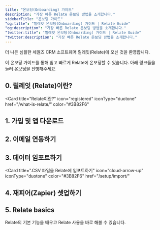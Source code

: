 ```yaml
---
title: "온보딩(Onboarding) 가이드"
description: "가장 빠른 Relate 온보딩 방법을 소개합니다."
sidebarTitle: "온보딩 가이드"
"og:title": "릴레잇 온보딩(Onboarding) 가이드 | Relate Guide"
"og:description": "가장 빠른 Relate 온보딩 방법을 소개합니다."
"twitter:title": "릴레잇 온보딩(Onboarding) 가이드 | Relate Guide"
"twitter:description": "가장 빠른 Relate 온보딩 방법을 소개합니다."
---
```


더 나은 심플한 세일즈 CRM 소프트웨어 릴레잇(Relate)에 오신 것을 환영합니다.

이 온보딩 가이드를 통해 쉽고 빠르게 Relate에 온보딩할 수 있습니다. 아래 링크들을 눌러 온보딩을 진행해주세요.

## 0. 릴레잇 (Relate)이란?
<Card
  title="Relate이란?"
  icon="registered"
  iconType="duotone"
  href="/what-is-relate/"
  color="#3B82F6"
>
</Card>

## 1. 가입 및 앱 다운로드
<CardGroup cols={3}>
      <Card
            title="가입 및 다운로드"
            icon="book"
            iconType="duotone"
            href="/setup/getting-started/"
            color="#3B82F6"
      >
      </Card>
      <Card
            title="앱 다운로드 및 브라우저 액세스"
            icon="download"
            color="#3B82F6"
            iconType="duotone"
            href="/setup/get-the-app">
      </Card>
      <Card
            title="Relate 모델 배우기"
            icon="graduation-cap"
            iconType="duotone"
            color="#3B82F6"
            href="/learn-the-model">
      </Card>
</CardGroup>
<CardGroup cols={2}>
      <Card
            title="어드민 세팅하기"
            icon="gear"
            iconType="duotone"
            href="/setup/admin/"
            color="#3B82F6"
      >
      </Card>
      <Card
            title="멤버 관리하기"
            icon="user"
            iconType="duotone"
            color="#3B82F6"
            href="/setup/manage-members">
      </Card>
</CardGroup>

## 2. 이메일 연동하기
<CardGroup cols={2}>
  <Card title="구글/아웃룩 이메일 연동" icon="envelope" iconType="duotone" color="#3B82F6" href="/setup/email-sync">
  </Card>
  <Card title="네이버웍스 이메일 연동" icon="neos" iconType="duotone" color="#3B82F6" href="/integrations/email#naverworks-lineworks">
  </Card>
</CardGroup>

## 3. 데이터 임포트하기
<Card
  title=".CSV 파일을 Relate에 임포트하기"
  icon="cloud-arrow-up"
  iconType="duotone"
  color="#3B82F6"
  href="/setup/import/"
>
</Card>

## 4. 재피어(Zapier) 셋업하기
<CardGroup cols={3}>
  <Card title="재피어란 무엇인가?"
        icon="magnifying-glass" color="#3B82F6"
        iconType="duotone"
        href="/integrations/zapier">
  </Card>
    <Card title="재피어 연동하기"
        icon="bolt" color="#3B82F6"
        iconType="duotone"
        href="/integrations/zapier#zapier">
  </Card>
  <Card title="Relate + Zapier 연동 규칙"
        icon="code" color="#3B82F6"
        iconType="duotone"
        href="/integrations/zapier#zapier-2">
  </Card>
</CardGroup>

## 5. Relate basics
Relate의 기본 기능을 배우고 Relate 사용을 바로 해볼 수 있습니다.

<CardGroup cols={3}>
  <Card title="Organization"
        icon="buildings" color="#3B82F6"
        iconType="duotone"
        href="/features/organizations">
  </Card>
  <Card title="People"
        icon="people" color="#3B82F6"
        iconType="duotone"
        href="/features/people">
  </Card>
  <Card title="Deals"
        icon="handshake" color="#3B82F6"
        iconType="duotone"
        href="/features/deals">
  </Card>
</CardGroup>
<CardGroup cols={3}>
  <Card title="리포팅"
        icon="chart-line" color="#3B82F6"
        iconType="duotone"
        href="/features/reporting">
  </Card>
  <Card title="인박스(Inbox)"
        icon="inbox" color="#3B82F6"
        iconType="duotone"
        href="/features/inbox">
  </Card>
  <Card title="커스텀 필드"
        icon="table" color="#3B82F6"
        iconType="duotone"
        href="/features/custom-fields">
  </Card>
</CardGroup>
